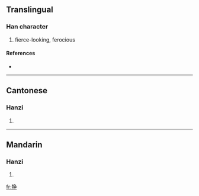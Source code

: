 {{also|猙}}
==Translingual==

===Han character===
{{Han char|rn=94|rad=犬|as=06|sn=9|four=|canj=大竹弓尸木 (KHNSD)}}

# fierce-looking, ferocious

====References====
* {{Han ref|kx=0711.101|hdz=21345.080|uh=72F0|ud=29424}}

----

==Cantonese==

===Hanzi===
{{yue-hanzi|jyut=|y=jaang1, jang1}}

# {{defn|Cantonese}}

----

==Mandarin==

===Hanzi===
{{cmn-hanzi|tra=猙|pin=[[xī]] ([[xi1]]), [[zhēng]] ([[zheng1]])|wg=hsi<sup>1</sup>, cheng<sup>1</sup>}}

# {{defn|Mandarin}}

[[fr:狰]]